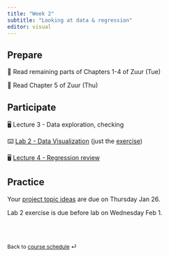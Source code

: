 ```yaml
---
title: "Week 2"
subtitle: "Looking at data & regression"
editor: visual
---
```


## Prepare

📖 Read remaining parts of Chapters 1-4 of Zuur (Tue)

📖 Read Chapter 5 of Zuur (Thu)

## Participate

🖥️ Lecture 3 - Data exploration, checking

⌨️ [Lab 2 - Data Visualization](../labs/lab-02.html) (just the [exercise](../labs/lab-exercise-02.pdf))

🖥️ [Lecture 4 - Regression review](../lectures/lec-04.pdf)

## Practice

Your [project topic ideas](../project-description.html) are due on Thursday Jan 26.

Lab 2 exercise is due before lab on Wednesday Feb 1.

<br><br>

::: {style="font-size: 0.875em;"}
Back to [course schedule](/ "Course schedule") ⏎
:::
